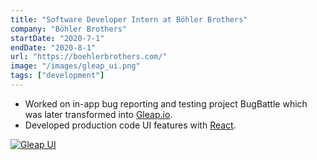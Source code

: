 ```yaml
---
title: "Software Developer Intern at Böhler Brothers"
company: "Böhler Brothers"
startDate: "2020-7-1"
endDate: "2020-8-1"
url: "https://boehlerbrothers.com/"
image: "/images/gleap_ui.png"
tags: ["development"]
---
```


- Worked on in-app bug reporting and testing project BugBattle which was later transformed into [Gleap.io](https://www.gleap.io/).
- Developed production code UI features with [React](https://react.dev).

[![Gleap UI](/images/gleap_ui.png)](https://www.gleap.io)
